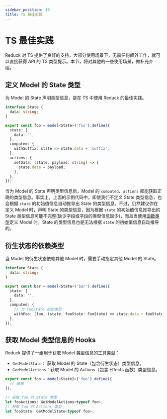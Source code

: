 ```yaml
---
sidebar_position: 10
title: TS 最佳实践
---
```

# TS 最佳实践

Reduck 对 TS 提供了良好的支持，大部分使用场景下，无需任何额外工作，就可以直接获得 API 的 TS 类型提示。本节，将对其他的一些使用场景，做补充介绍。

## 定义 Model 的 State 类型

为 Model 的 State 声明类型信息，是在 TS 中使用 Reduck 的最佳实践。

```ts title="示例"
interface State {
  data: string;
}

export const foo = model<State>('foo').define({
  state: {
    data: '',
  },
  computed: {
    withSuffix: state => state.data + 'suffix',
  },
  actions: {
    setData: (state, payload: string) => {
      state.data = payload;
    },
  },
});
```

当为 Model 的 State 声明类型信息后，Model 的 `computed`、`actions` 都能获取正确的类型信息。事实上，上面的示例代码中，即使我们不定义 State 类型信息，也会根据 `state` 的初始值信息自动推导出 State 的类型信息。不过，仍然建议你在定义 Model 时，声明 State 的类型信息，因为根据 `state` 的初始值信息推导出的 State 类型信息可能不完整(缺少字段或字段的类型信息缺少)，而且当使用[函数类型](/apis/app/runtime/model/model_#函数类型)定义 Model 时，State 的类型信息也是无法根据 `state` 的初始值信息自动推导的。

## 衍生状态的依赖类型

当 Model 的衍生状态依赖其他 Model 时，需要手动指定其他 Model 的 State。

```ts title="示例"
interface State {
  data: string;
}

export const bar = model<State>('bar').define({
  state: {
    data: '',
  },
  computed: {
    // 为 fooState 指定类型
    withFoo: [foo, (state, fooState: FooState) => state.data + fooState.data],
  },
});
```

## 获取 Model 类型信息的 Hooks

Reduck 提供了一组用于获取 Model 类型信息的工具类型：

- `GetModelState`： 获取 Model 的 State（包含衍生状态）类型信息。
- `GetModelActions`：获取 Model 的 Actions（包含 Effects 函数）类型信息。

```ts title="示例"
export const foo = model<State2>('foo').define({
  // 省略
});

// 获取 foo 的 State 类型
let fooActions: GetModelActions<typeof foo>;
// 获取 foo 的 Actions 类型
let fooState: GetModelState<typeof foo>;
```
